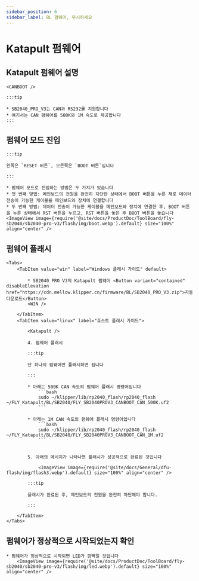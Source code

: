 ```yaml
---
sidebar_position: 6
sidebar_label: BL 펌웨어, 무시하세요
---
```







# Katapult 펌웨어

## Katapult 펌웨어 설명

    <CANBOOT />

    :::tip

    * SB2040_PRO_V3는 CAN과 RS232를 지원합니다
    * 여기서는 CAN 펌웨어를 500K와 1M 속도로 제공합니다
    :::

## 펌웨어 모드 진입

    :::tip

    왼쪽은 `RESET 버튼`, 오른쪽은 `BOOT 버튼`입니다

    :::

    * 펌웨어 모드로 진입하는 방법은 두 가지가 있습니다
    * 첫 번째 방법: 메인보드의 전원을 완전히 차단한 상태에서 BOOT 버튼을 누른 채로 데이터 전송이 가능한 케이블을 메인보드와 장치에 연결합니다
    * 두 번째 방법: 데이터 전송이 가능한 케이블을 메인보드와 장치에 연결한 후, BOOT 버튼을 누른 상태에서 RST 버튼을 누르고, RST 버튼을 놓은 후 BOOT 버튼을 놓습니다
    <ImageView image={require('@site/docs/ProductDoc/ToolBoard/fly-sb2040/sb2040-pro-v3/flash/img/boot.webp').default} size="100%" align="center" />

## 펌웨어 플래시
    <Tabs>
        <TabItem value="win" label="Windows 플래시 가이드" default>

            * SB2040 PRO V3의 Katapult 펌웨어 <Button variant="contained" disableElevation href="https://cdn.mellow.klipper.cn/firmware/BL/SB2040_PRO_V3.zip">자동 다운로드</Button>
            <WIN />
            
        </TabItem>
        <TabItem value="linux" label="호스트 플래시 가이드">
            
            <Katapult />

            4. 펌웨어 플래시

            :::tip

            단 하나의 펌웨어만 플래시하면 됩니다

            :::

            * 아래는 500K CAN 속도의 펌웨어 플래시 명령어입니다
                ```bash
                sudo ~/klipper/lib/rp2040_flash/rp2040_flash ~/FLY_Katapult/BL/SB2040/FLY_SB2040PROV3_CANBOOT_CAN_500K.uf2
                ```
                       
            * 아래는 1M CAN 속도의 펌웨어 플래시 명령어입니다
                ```bash
                sudo ~/klipper/lib/rp2040_flash/rp2040_flash ~/FLY_Katapult/BL/SB2040/FLY_SB2040PROV3_CANBOOT_CAN_1M.uf2
                ```


            5. 아래의 메시지가 나타나면 플래시가 성공적으로 완료된 것입니다

                <ImageView image={require('@site/docs/General/dfu-flash/img/flash3.webp').default} size="100%" align="center" />

            :::tip

            플래시가 완료된 후, 메인보드의 전원을 완전히 차단해야 합니다.

            :::

        </TabItem>
    </Tabs>

## 펌웨어가 정상적으로 시작되었는지 확인

    * 펌웨어가 정상적으로 시작되면 LED가 깜빡일 것입니다
        <ImageView image={require('@site/docs/ProductDoc/ToolBoard/fly-sb2040/sb2040-pro-v3/flash/img/led.webp').default} size="100%" align="center" />